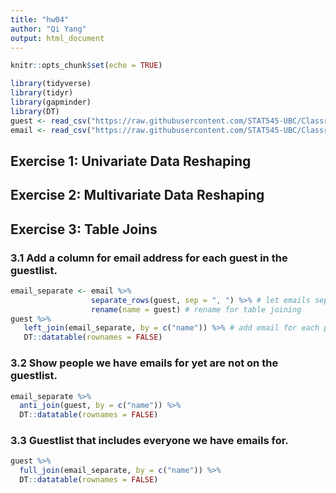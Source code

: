 ```yaml
---
title: "hw04"
author: "Qi Yang"
output: html_document
---
```


```r
knitr::opts_chunk$set(echo = TRUE)
```
```r
library(tidyverse)
library(tidyr)
library(gapminder)
library(DT)
guest <- read_csv("https://raw.githubusercontent.com/STAT545-UBC/Classroom/master/data/wedding/attend.csv")
email <- read_csv("https://raw.githubusercontent.com/STAT545-UBC/Classroom/master/data/wedding/emails.csv")
```

## Exercise 1: Univariate Data Reshaping

## Exercise 2: Multivariate Data Reshaping

## Exercise 3: Table Joins
### 3.1 Add a column for email address for each guest in the guestlist.

```r
email_separate <- email %>% 
                  separate_rows(guest, sep = ", ") %>% # let emails separated for each person
                  rename(name = guest) # rename for table joining
guest %>% 
   left_join(email_separate, by = c("name")) %>% # add email for each person in guest dataset 
   DT::datatable(rownames = FALSE)
```

### 3.2 Show people we have emails for yet are not on the guestlist.

```r
email_separate %>% 
  anti_join(guest, by = c("name")) %>% 
  DT::datatable(rownames = FALSE)
```

### 3.3 Guestlist that includes everyone we have emails for.

```r
guest %>% 
  full_join(email_separate, by = c("name")) %>% 
  DT::datatable(rownames = FALSE)
```

